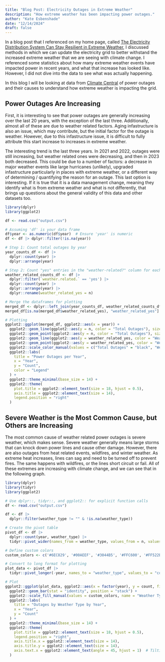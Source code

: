```yaml
---
title: "Blog Post: Electricity Outages in Extreme Weather"
description: "How extreme weather has been impacting power outages."
author: "Kate Esbenshade"
date: "12/14/2024"
draft: false
---
```


In a blog post that I referenced on my home page, called [The Electricity Distribution System Can Stay Resilient in Extreme Weather](https://www.ucsusa.org/resources/beyond-smokestack#ucs-report-downloads), I discussed methods in which we can update the electricity grid to better withstand the increased extreme weather that we are seeing with climate change. I referenced some statistics about how many extreme weather events have impacted power in recent years, and what that increase has looked like. However, I did not dive into the data to see what was actually happening. 

In this blog I will be looking at data from [Climate Central](https://www.climatecentral.org/) of power outages and their causes to understand how extreme weather is impacting the grid.

## Power Outages Are Increasing

First, it is interesting to see that power outages are generally increasing over the last 20 years, with the exception of the last three. Additionally, almost all of these are due to weather related factors. Aging infastructure is also an issue, which may contribute, but the initial factor for the outage is weather. However, due to this infastructure issue, it is difficult to fully attribute this start increase to increases in extreme weather.

The interesting trend is the last three years. In 2021 and 2022, outages were still increasing, but weather related ones were decreasing, and then in 2023 both decreased. This could be due to a number of factors: a decrease in major weather events like large hurricanes (unlikely), upgraded infastructure particularly in places with extreme weather, or a different way of determining / quantifying the reason for an outage. This last option is interesting. If it is true that it is a data management change, meaning they identify what is from extreme weather and what is not differently, that brings up questions about the general validity of this data and other datasets too. 

```r

library(dplyr)
library(ggplot2)

df <- read.csv("output.csv")

# Assuming 'df' is your data frame
df$year <- as.numeric(df$year)  # Ensure 'year' is numeric
df <- df |> dplyr::filter(!is.na(year))

# Step 1: Count total outages by year
year_counts_df <- df |>
  dplyr::count(year) |>
  dplyr::arrange(year)

# Step 2: Count "yes" entries in the "weather-related?" column for each year
weather_related_counts_df <- df |>
  dplyr::filter(`weather.related.` == 'yes') |>
  dplyr::count(year) |>
  dplyr::arrange(year) |>
  dplyr::rename(weather_related_yes = n)

# Merge the dataframes for plotting
merged_df <- dplyr::left_join(year_counts_df, weather_related_counts_df, by = "year")
merged_df[is.na(merged_df$weather_related_yes), "weather_related_yes"] <- 0  # Fill NAs with 0

# Plotting
ggplot2::ggplot(merged_df, ggplot2::aes(x = year)) +
  ggplot2::geom_line(ggplot2::aes(y = n, color = "Total Outages"), size = 1) +  # Plot the total counts
  ggplot2::geom_point(ggplot2::aes(y = n, color = "Total Outages"), size = 3) +
  ggplot2::geom_line(ggplot2::aes(y = weather_related_yes, color = "Weather Related Outages"), size = 1, linetype = "dashed") +  # Plot the "weather_related? yes" counts
  ggplot2::geom_point(ggplot2::aes(y = weather_related_yes, color = "Weather Related Outages"), size = 3) +
  ggplot2::scale_color_manual(values = c("Total Outages" = "black", "Weather Related Outages" = "#00AEEF")) +
  ggplot2::labs(
    title = "Power Outages per Year",
    x = "Year",
    y = "Count",
    color = "Legend"
  ) +
  ggplot2::theme_minimal(base_size = 14) +
  ggplot2::theme(
    plot.title = ggplot2::element_text(size = 18, hjust = 0.5),
    axis.title = ggplot2::element_text(size = 14),
    legend.position = "right"
  )

```


## Severe Weather is the Most Common Cause, but Others are Increasing

The most common cause of weather related power outages is severe weather, which makes sense. Severe weather generally means large storms that can knock down power lines and cause other damage. However, there are also outages from heat related events, wildfires, and winter weather. As extreme heat increases, lines can sag and need to be turned off to prevent fires. The same happens with wildfires, or the lines short circuit or fail. All of these extremes are increasing with climate change, and we can see that in the following graph.


```r

library(dplyr)
library(tidyr)
library(ggplot2)

# Use dplyr::, tidyr::, and ggplot2:: for explicit function calls
df <- read.csv("output.csv")

df <- df |>
  dplyr::filter(weather_type != "" & !is.na(weather_type))

# Create the pivot table
pivot_df <- df |>
  dplyr::count(year, weather_type) |>
  tidyr::pivot_wider(names_from = weather_type, values_from = n, values_fill = 0)

# Define custom colors
custom_colors <- c('#6EC829', '#00AEEF', '#3044B5', '#FFC600', '#FF522B')

# Convert to long format for plotting
plot_data <- pivot_df |>
  tidyr::pivot_longer(-year, names_to = "weather_type", values_to = "count")

# Plot
ggplot2::ggplot(plot_data, ggplot2::aes(x = factor(year), y = count, fill = weather_type)) +
  ggplot2::geom_bar(stat = "identity", position = "stack") +
  ggplot2::scale_fill_manual(values = custom_colors, name = "Weather Type") +
  ggplot2::labs(
    title = "Outages by Weather Type by Year",
    x = "Year",
    y = "Count"
  ) +
  ggplot2::theme_minimal(base_size = 14) +
  ggplot2::theme(
    plot.title = ggplot2::element_text(size = 18, hjust = 0.5),
    legend.position = "right",
    axis.title.x = ggplot2::element_text(size = 14),
    axis.title.y = ggplot2::element_text(size = 14),
    axis.text.x = ggplot2::element_text(angle = 45, hjust = 1)  # Tilting x-axis labels
  )


```
